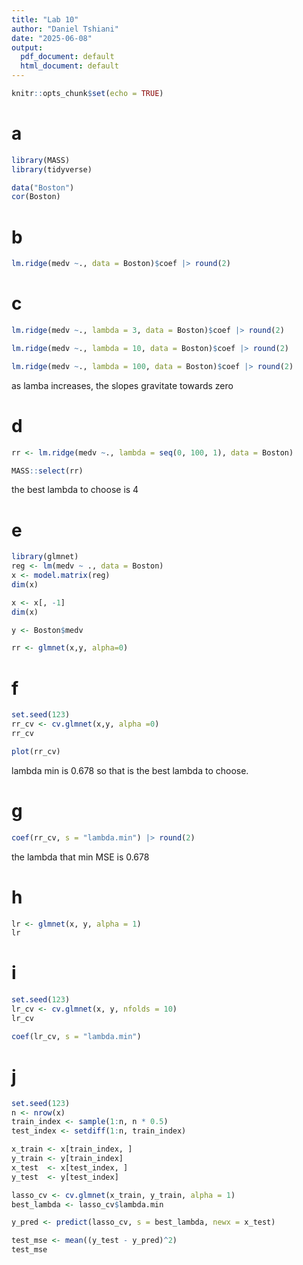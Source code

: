 ```yaml
---
title: "Lab 10"
author: "Daniel Tshiani"
date: "2025-06-08"
output:
  pdf_document: default
  html_document: default
---
```


```r
knitr::opts_chunk$set(echo = TRUE)
```

# a
```r
library(MASS)
library(tidyverse)

data("Boston")
cor(Boston)

```
# b
```r
lm.ridge(medv ~., data = Boston)$coef |> round(2)
```
# c
```r
lm.ridge(medv ~., lambda = 3, data = Boston)$coef |> round(2)
```
```r
lm.ridge(medv ~., lambda = 10, data = Boston)$coef |> round(2)
```
```r
lm.ridge(medv ~., lambda = 100, data = Boston)$coef |> round(2)
```
as lamba increases, the slopes gravitate towards zero

# d
```r
rr <- lm.ridge(medv ~., lambda = seq(0, 100, 1), data = Boston)

MASS::select(rr)
```
the best lambda to choose is 4

# e
```r
library(glmnet)
reg <- lm(medv ~ ., data = Boston) 
x <- model.matrix(reg)
dim(x)
```

```r
x <- x[, -1]
dim(x)
```
```r
y <- Boston$medv
```

```r
rr <- glmnet(x,y, alpha=0)
```


# f
```r
set.seed(123)
rr_cv <- cv.glmnet(x,y, alpha =0)
rr_cv
```
```r
plot(rr_cv)
```
 lambda min is 0.678 so that is the best lambda to choose.
 
# g
```r
coef(rr_cv, s = "lambda.min") |> round(2) 
```
the lambda that min MSE is 0.678

# h
```r
lr <- glmnet(x, y, alpha = 1)
lr
```

# i
```r
set.seed(123)
lr_cv <- cv.glmnet(x, y, nfolds = 10)
lr_cv
```
```r
coef(lr_cv, s = "lambda.min")
```

# j
```r
set.seed(123)
n <- nrow(x)
train_index <- sample(1:n, n * 0.5)  
test_index <- setdiff(1:n, train_index)

x_train <- x[train_index, ]
y_train <- y[train_index]
x_test  <- x[test_index, ]
y_test  <- y[test_index]

lasso_cv <- cv.glmnet(x_train, y_train, alpha = 1)
best_lambda <- lasso_cv$lambda.min

y_pred <- predict(lasso_cv, s = best_lambda, newx = x_test)

test_mse <- mean((y_test - y_pred)^2)
test_mse
```









